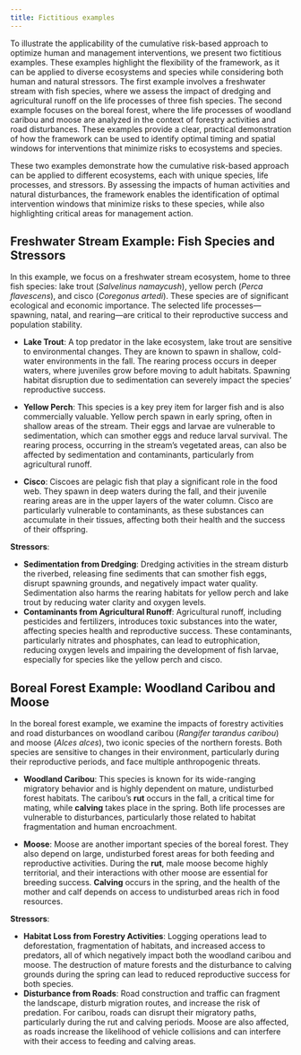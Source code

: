 ```yaml
---
title: Fictitious examples
---
```


To illustrate the applicability of the cumulative risk-based approach to optimize human and management interventions, we present two fictitious examples. These examples highlight the flexibility of the framework, as it can be applied to diverse ecosystems and species while considering both human and natural stressors. The first example involves a freshwater stream with fish species, where we assess the impact of dredging and agricultural runoff on the life processes of three fish species. The second example focuses on the boreal forest, where the life processes of woodland caribou and moose are analyzed in the context of forestry activities and road disturbances. These examples provide a clear, practical demonstration of how the framework can be used to identify optimal timing and spatial windows for interventions that minimize risks to ecosystems and species.

These two examples demonstrate how the cumulative risk-based approach can be applied to different ecosystems, each with unique species, life processes, and stressors. By assessing the impacts of human activities and natural disturbances, the framework enables the identification of optimal intervention windows that minimize risks to these species, while also highlighting critical areas for management action.

## Freshwater Stream Example: Fish Species and Stressors

In this example, we focus on a freshwater stream ecosystem, home to three fish species: lake trout (*Salvelinus namaycush*), yellow perch (*Perca flavescens*), and cisco (*Coregonus artedi*). These species are of significant ecological and economic importance. The selected life processes—spawning, natal, and rearing—are critical to their reproductive success and population stability.

- **Lake Trout**: A top predator in the lake ecosystem, lake trout are sensitive to environmental changes. They are known to spawn in shallow, cold-water environments in the fall. The rearing process occurs in deeper waters, where juveniles grow before moving to adult habitats. Spawning habitat disruption due to sedimentation can severely impact the species' reproductive success.

- **Yellow Perch**: This species is a key prey item for larger fish and is also commercially valuable. Yellow perch spawn in early spring, often in shallow areas of the stream. Their eggs and larvae are vulnerable to sedimentation, which can smother eggs and reduce larval survival. The rearing process, occurring in the stream’s vegetated areas, can also be affected by sedimentation and contaminants, particularly from agricultural runoff.

- **Cisco**: Ciscoes are pelagic fish that play a significant role in the food web. They spawn in deep waters during the fall, and their juvenile rearing areas are in the upper layers of the water column. Cisco are particularly vulnerable to contaminants, as these substances can accumulate in their tissues, affecting both their health and the success of their offspring.

**Stressors**:

- **Sedimentation from Dredging**: Dredging activities in the stream disturb the riverbed, releasing fine sediments that can smother fish eggs, disrupt spawning grounds, and negatively impact water quality. Sedimentation also harms the rearing habitats for yellow perch and lake trout by reducing water clarity and oxygen levels.
- **Contaminants from Agricultural Runoff**: Agricultural runoff, including pesticides and fertilizers, introduces toxic substances into the water, affecting species health and reproductive success. These contaminants, particularly nitrates and phosphates, can lead to eutrophication, reducing oxygen levels and impairing the development of fish larvae, especially for species like the yellow perch and cisco.

## Boreal Forest Example: Woodland Caribou and Moose

In the boreal forest example, we examine the impacts of forestry activities and road disturbances on woodland caribou (*Rangifer tarandus caribou*) and moose (*Alces alces*), two iconic species of the northern forests. Both species are sensitive to changes in their environment, particularly during their reproductive periods, and face multiple anthropogenic threats.

- **Woodland Caribou**: This species is known for its wide-ranging migratory behavior and is highly dependent on mature, undisturbed forest habitats. The caribou’s **rut** occurs in the fall, a critical time for mating, while **calving** takes place in the spring. Both life processes are vulnerable to disturbances, particularly those related to habitat fragmentation and human encroachment.

- **Moose**: Moose are another important species of the boreal forest. They also depend on large, undisturbed forest areas for both feeding and reproductive activities. During the **rut**, male moose become highly territorial, and their interactions with other moose are essential for breeding success. **Calving** occurs in the spring, and the health of the mother and calf depends on access to undisturbed areas rich in food resources.

**Stressors**:

- **Habitat Loss from Forestry Activities**: Logging operations lead to deforestation, fragmentation of habitats, and increased access to predators, all of which negatively impact both the woodland caribou and moose. The destruction of mature forests and the disturbance to calving grounds during the spring can lead to reduced reproductive success for both species.
- **Disturbance from Roads**: Road construction and traffic can fragment the landscape, disturb migration routes, and increase the risk of predation. For caribou, roads can disrupt their migratory paths, particularly during the rut and calving periods. Moose are also affected, as roads increase the likelihood of vehicle collisions and can interfere with their access to feeding and calving areas.


